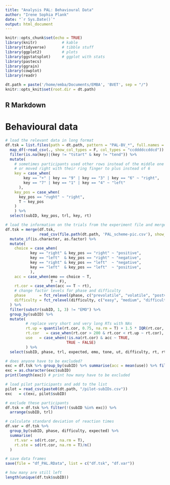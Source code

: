 ```yaml
---
title: "Analysis PAL: Behavioural Data"
author: "Irene Sophia Plank"
date: "`r Sys.Date()`"
output: html_document
---
```


```r
knitr::opts_chunk$set(echo = TRUE)
library(knitr)           # kable
library(tidyverse)       # tibble stuff
library(ggplot2)         # plots
library(ggstatsplot)     # ggplot with stats
library(pastecs)
library(ggrain)
library(cowplot)
library(readr)

dt.path = paste('/home/emba/Documents/EMBA', 'BVET', sep = "/")
knitr::opts_knit$set(root.dir = dt.path)

```

## R Markdown

<style type="text/css">
.main-container {
  max-width: 1100px;
  margin-left: auto;
  margin-right: auto;
}
</style>

# Behavioural data

```r
# load the relevant data in long format
df.tsk = list.files(path = dt.path, pattern = "PAL-BV_*", full.names = T) %>%
  map_df(~read_csv(., show_col_types = F, col_types = "ccddddccddcd")) %>% 
  filter(is.na(key)|(key != "tstart" & key != "tend")) %>%
  mutate(
    # sometimes participants used other rows instead of the middle one
    # or moved right with their ring finger to plus instead of 6
    key = case_when(
        key == "+" | key == "9" | key == "3" | key == "6" ~ "right",
        key == "7" | key == "1" | key == "4" ~ "left"
      ),
    key_pos = case_when(
      key_pos == "rught" ~ "right",
      T ~ key_pos
    )
    ) %>%
  select(subID, key_pos, trl, key, rt)

# load the information on the trials from the experiment file and merge with data
df.tsk = merge(df.tsk, 
               read_csv(file.path(dt.path, 'PAL_scheme-pic.csv'), show_col_types = F)) %>%
  mutate_if(is.character, as.factor) %>%
  mutate(
    choice = case_when(
           key == "right" & key_pos == "right" ~ "positive",
           key == "left"  & key_pos == "right" ~ "negative",
           key == "right" & key_pos == "left"  ~ "negative",
           key == "left"  & key_pos == "left"  ~ "positive",
           ),
    acc = case_when(emo == choice ~ T,
                    T ~ F),
    rt.cor = case_when(acc == T ~ rt),
    # change factor levels for phase and difficulty
    phase      = fct_relevel(phase, c("prevolatile", "volatile", "postvolatile")),
    difficulty = fct_relevel(difficulty, c("easy", "medium", "difficult"))
  ) %>%
  filter(substr(subID, 1, 3) != "EMO") %>% 
  group_by(subID) %>%
  mutate(
         # replace very short and very long RTs with NAs
         rt.up = quantile(rt.cor, 0.75, na.rm = T) + 1.5 * IQR(rt.cor, na.rm = T),
         rt.cor   = case_when(rt.cor > 200 & rt.cor < rt.up ~ rt.cor),
         use   = case_when(!is.na(rt.cor) & acc ~ TRUE,
                           TRUE ~ FALSE)
         ) %>%
  select(subID, phase, trl, expected, emo, tone, ut, difficulty, rt, rt.cor, acc, use) 

# does anyone have to be excluded?
exc = df.tsk %>% group_by(subID) %>% summarise(acc = mean(use)) %>% filter(acc < 2/3)
exc = as.character(exc$subID)
print(length(exc)) # print how many have to be excluded

# load pilot participants and add to the list
pilot = read_csv(paste0(dt.path, "/pilot-subIDs.csv"))
exc   = c(exc, pilot$subID)

# exclude these participants
df.tsk = df.tsk %>% filter(!(subID %in% exc)) %>%
  arrange(subID, trl)

# calculate standard deviation of reaction times
df.var = df.tsk %>%
  group_by(subID, phase, difficulty, expected) %>%
  summarise(
    rt.var = sd(rt.cor, na.rm = T),
    rt.ste = sd(rt.cor, na.rm = T)/n()
  )

# save data frames
save(file = "df_PAL.RData", list = c("df.tsk", "df.var"))

# how many are still left
length(unique(df.tsk$subID))

```
